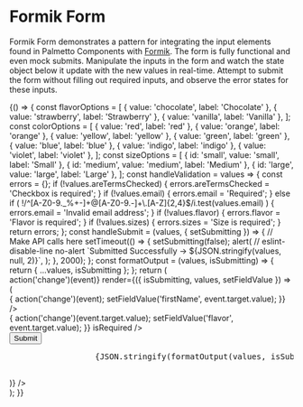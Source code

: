 
<Meta
  title="Patterns/Formik Form"
  decorators={[withA11y]}
/>

# Formik Form

Formik Form demonstrates a pattern for integrating the input elements found in Palmetto Components with [Formik](https://formik.org/). The form is fully functional and even mock submits. Manipulate the inputs in the form and watch the state object below it update with the new values in real-time. Attempt to submit the form without filling out required inputs, and observe the error states for these inputs.

<Canvas>
  <Story name="Form">
    {() => {
      const flavorOptions = [
        { value: 'chocolate', label: 'Chocolate' },
        { value: 'strawberry', label: 'Strawberry' },
        { value: 'vanilla', label: 'Vanilla' },
      ];
      const colorOptions = [
        { value: 'red', label: 'red' },
        { value: 'orange', label: 'orange' },
        { value: 'yellow', label: 'yellow' },
        { value: 'green', label: 'green' },
        { value: 'blue', label: 'blue' },
        { value: 'indigo', label: 'indigo' },
        { value: 'violet', label: 'violet' },
      ];
      const sizeOptions = [
        { id: 'small', value: 'small', label: 'Small' },
        { id: 'medium', value: 'medium', label: 'Medium' },
        { id: 'large', value: 'large', label: 'Large' },
      ];
      const handleValidation = values => {
        const errors = {};
        if (!values.areTermsChecked) {
          errors.areTermsChecked = 'Checkbox is required';
        }
        if (!values.email) {
          errors.email = 'Required';
        } else if (
          !/^[A-Z0-9._%+-]+@[A-Z0-9.-]+\.[A-Z]{2,4}$/i.test(values.email)
        ) {
          errors.email = 'Invalid email address';
        }
        if (!values.flavor) {
          errors.flavor = 'Flavor is required';
        }
        if (!values.sizes) {
          errors.sizes = 'Size is required';
        }
        return errors;
      };
      const handleSubmit = (values, { setSubmitting }) => {
        // Make API calls here
        setTimeout(() => {
          setSubmitting(false);
          alert( // eslint-disable-line no-alert
            `Submitted Successfully ->  ${JSON.stringify(values, null, 2)}`,
          );
        }, 2000);
      };
      const formatOutput = (values, isSubmitting) => {
        return { ...values, isSubmitting };
      };
      return (
        <div
          style={{
            maxWidth: '400px',
            margin: 'auto',
          }}
          className="App-header"
        >
          <Formik
            initialValues={{
              firstName: '',
              lastName: '',
              email: '',
              areTermsChecked: false,
              flavor: null,
              flavor2: null,
              colors: [],
              sizes: null,
            }}
            validate={handleValidation}
            onSubmit={handleSubmit}
            handleChange={event => action('change')(event)}
            render={({ isSubmitting, values, setFieldValue }) => (
              <Form>
                <div style={{ marginBottom: '1.25rem' }}>
                  <Field
                    type="text"
                    label="First Name"
                    name="firstName"
                    id="firstName"
                    component={FormikTextInput}
                    // With a custom onChange.
                    // We preserve Formik's convention and relegate state form management back to the user.
                    onChange={event => {
                      action('change')(event);
                      setFieldValue('firstName', event.target.value);
                    }}
                  />
                </div>
                <div style={{ marginBottom: '1.25rem' }}>
                  <Field
                    type="text"
                    label="Last Name"
                    name="lastName"
                    id="lastName"
                    component={FormikTextInput}
                  />
                </div>
                <div style={{ marginBottom: '1.25rem' }}>
                  <Field
                    label="Email"
                    name="email"
                    id="email"
                    component={FormikTextInput}
                    isRequired
                  />
                </div>
                <div style={{ marginBottom: '1.25rem' }}>
                  <Field
                    label="Flavor with custom onChange"
                    name="flavor"
                    id="flavor"
                    options={flavorOptions}
                    component={FormikSelectInput}
                    // With a custom onChange.
                    // We preserve Formik's convention and relegate form state management back to the user.
                    onChange={event => {
                      action('change')(event.target.value);
                      setFieldValue('flavor', event.target.value);
                    }}
                    isRequired
                  />
                </div>
                <div style={{ marginBottom: '1.25rem' }}>
                  <Field
                    label="Flavor without custom onChange"
                    name="flavor2"
                    id="flavor2"
                    options={flavorOptions}
                    component={FormikSelectInput}
                    isRequired
                  />
                </div>
                <div style={{ marginBottom: '1.25rem' }}>
                  <Field
                    label="Colors"
                    name="colors"
                    id="colors"
                    isMulti
                    options={colorOptions}
                    component={FormikSelectInput}
                  />
                </div>
                <div style={{ marginBottom: '1.25rem' }}>
                  <Field
                    title="Sizes"
                    name="sizes"
                    options={sizeOptions}
                    component={FormikRadioGroup}
                    isRequired
                  />
                </div>
                <div style={{ marginBottom: '1.25rem' }}>
                  <Field
                    label="Terms and Conditions"
                    name="areTermsChecked"
                    id="areTermsChecked"
                    component={FormikCheckboxInput}
                    isRequired
                  />
                </div>
                <Button type="submit" isLoading={isSubmitting}>Submit</Button>
                <pre>
                  {JSON.stringify(formatOutput(values, isSubmitting), undefined, 2)}
                </pre>
              </Form>
            )}
          />
        </div>
      );
    }}
  </Story>
</Canvas>
